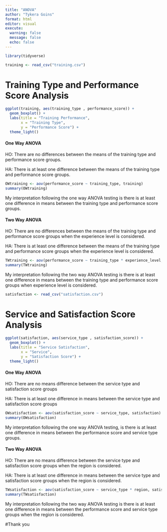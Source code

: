 ```yaml
---
title: "ANOVA"
author: "Tykera Goins"
format: html
editor: visual
execute:
  warning: false
  message: false
  echo: false
---
```


```r
library(tidyverse)
```

```r
training <- read_csv("training.csv")
```

# Training Type and Performance Score Analysis

```r
ggplot(training, aes(training_type , performance_score)) +
  geom_boxplot() +
  labs(title = "Training Performance", 
       x = "Training Type",
       y = "Performance Score") +
  theme_light()
```

#### One Way ANOVA

HO: There are no differences between the means of the training type and performance score groups.

HA: There is at least one difference between the means of the training type and performance score groups.

```r

OWtraining <- aov(performance_score ~ training_type, training)
summary(OWtraining)
```

My interpretation following the one way ANOVA testing is there is at least one difference in means between the training type and performance score groups.

#### Two Way ANOVA

HO: There are no differences between the means of the training type and performance score groups when the experience level is considered.

HA: There is at least one difference between the means of the training type and performance score groups when the experience level is considered.

```r

TWtraining <- aov(performance_score ~ training_type * experience_level, training)
summary(TWtraining)
```

My interpretation following the two way ANOVA testing is there is at least one difference in means between the training type and performance score groups when experience level is considered.

```r
satisfaction <- read_csv("satisfaction.csv")
```

# Service and Satisfaction Score Analysis

```r

ggplot(satisfaction, aes(service_type , satisfaction_score)) +
  geom_boxplot() +
  labs(title = "Service Satisfaction",
       x = "Service",
       y = "Satisfaction Score") +
  theme_light()
```

#### One Way ANOVA

HO: There are no means difference between the service type and satisfaction score groups

HA: There is at least one difference in means between the service type and satisfaction score groups

```r
OWsatisfaction <- aov(satisfaction_score ~ service_type, satisfaction)
summary(OWsatisfaction)
```

My interpretation following the one way ANOVA testing, is there is at least one difference in means between the performance score and service type groups.

#### Two Way ANOVA

HO: There are no means difference between the service type and satisfaction score groups when the region is considered.

HA: There is at least one difference in means between the service type and satisfaction score groups when the region is considered.

```r

TWsatisfaction <- aov(satisfaction_score ~ service_type * region, satisfaction )
summary(TWsatisfaction)
```

My interpretation following the two way ANOVA testing is there is at least one difference in means between the performance score and service type groups when the region is considered.

#Thank you
